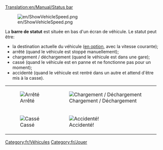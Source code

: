[[Translation:en/Manual/Status bar]]

[[File:en/ShowVehicleSpeed.png]]

La '''barre de statut''' est située en bas d'un écran de véhicule. Le statut peut être:
* la destination actuelle du véhicule ([[fr/Archive/Manual/Settings/Options avancées/Interface#Afficher la vitesse du véhicule dans la barre de statut|en option]], avec la vitesse courante); 
* arrêté (quand le véhicule est stoppé manuellement);
* chargement / déchargement (quand le véhicule est dans une gare);
* cassé (quand le véhicule est en panne et ne fonctionne pas pour un moment);
* accidenté (quand le véhicule est rentré dans un autre et attend d'être mis à la casse).
{|
| [[File:en/Stopped.png|frame|none|Arrêté]]
| [[File:en/Loading unloading.png|frame|none|Chargement / Déchargement]]
|-
| [[File:en/Broken down.png|frame|none|Cassé]]
| [[File:en/Crashed.png|frame|none|Accidenté!]]
|}

[[Category:fr/Véhicules]]
[[Category:fr/Jouer]]